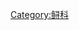 {{Wikispecies|Scaphirhynchinae}}
{{Classification bar|动物|脊索動物門|硬骨鱼|辐鳍鱼总纲|輻鰭魚綱|軟質亞綱|鲟形目|鲟科|鏟鱘亞科}}
{{Category more}}

[[Category:鲟科|Category:鲟科]]